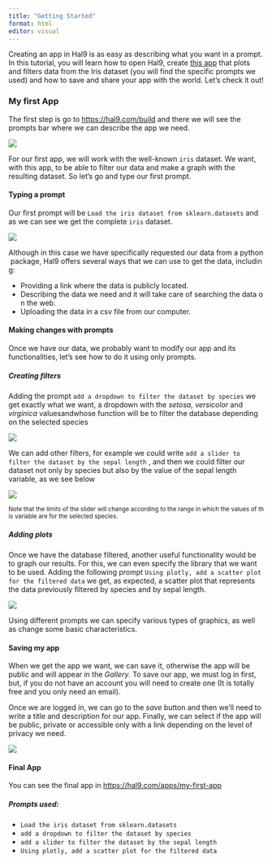 ---
title: "Getting Started"
format: html
editor: visual
---

Creating an app in Hal9 is as easy as describing what you want in a prompt. In this tutorial, you will learn how to open Hal9, create [this app](https://hal9.com/apps/my-first-app) that plots and filters data from the Iris dataset (you will find the specific prompts we used) and how to save and share your app with the world. Let's check it out!

### My first App

The first step is go to <https://hal9.com/build> and there we will see the prompts bar where we can describe the app we need.

![](images/intro.png)

For our first app, we will work with the well-known `iris` dataset. We want, with this app, to be able to filter our data and make a graph with the resulting dataset. So let's go and type our first prompt.

#### Typing a prompt

Our first prompt will be `Load the iris dataset from sklearn.datasets` and as we can see we get the complete `iris` dataset.

![](images/1.gif)

Although in this case we have specifically requested our data from a python package, Hal9 offers several ways that we can use to get the data, including:

-   Providing a link where the data is publicly located.
-   Describing the data we need and it will take care of searching the data on the web.
-   Uploading the data in a csv file from our computer.

#### Making changes with prompts

Once we have our data, we probably want to modify our app and its functionalities, let's see how to do it using only prompts.

##### Creating filters

Adding the prompt `add a dropdown to filter the dataset by species` we get exactly what we want, a dropdown with the *setosa, versicolor* and *virginica* valuesandwhose function will be to filter the database depending on the selected species

![](images/2.gif)

We can add other filters, for example we could write `add a slider to filter the dataset by the sepal length` , and then we could filter our dataset not only by species but also by the value of the sepal length variable, as we see below

![](images/3.gif)

~Note that the limits of the slider will change according to the range in which the values of this variable are for the selected species.~

##### Adding plots

Once we have the database filtered, another useful functionality would be to graph our results. For this, we can even specify the library that we want to be used. Adding the following prompt `Using plotly, add a scatter plot for the filtered data` we get, as expected, a scatter plot that represents the data previously filtered by species and by sepal length.

![](images/4.gif)

Using different prompts we can specify various types of graphics, as well as change some basic characteristics.

#### Saving my app

When we get the app we want, we can save it, otherwise the app will be public and will appear in the *Gallery*. To save our app, we must log in first, but, if you do not have an account you will need to create one (It is totally free and you only need an email).

Once we are logged in, we can go to the *save* button and then we'll need to write a title and description for our app. Finally, we can select if the app will be public, private or accessible only with a link depending on the level of privacy we need.

![](images/5.gif)

#### Final App

You can see the final app in <https://hal9.com/apps/my-first-app>

##### *Prompts used:*

-   `Load the iris dataset from sklearn.datasets`
-   `add a dropdown to filter the dataset by species`
-   `add a slider to filter the dataset by the sepal length`
-   `Using plotly, add a scatter plot for the filtered data`
